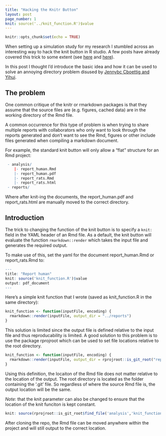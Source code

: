 ```yaml
---
title: "Hacking the Knitr Button"
layout: post
page_number: 1
knit: source('../knit_function.R')$value
---
```


```r
knitr::opts_chunk$set(echo = TRUE)
```

When setting up a simulation study for my research I stumbled across an interesting way to hack the knit button in R studio. A few posts have already covered this trick to some extent (see [here](https://github.com/yihui/knitr/issues/965) and [here](https://github.com/lmmx/devnotes/wiki/Rmarkdown-custom-knit-hook-to-compile-a-multi-part-document)). 

In this post I thought I'd introduce the basic idea and how it can be used to solve an annoying directory problem disused by [Jennybc Cboettig and Yihui](https://github.com/yihui/knitr/issues/913).  

## The problem 

One common critique of the knitr or rmarkdown packages is that they assume that the source files are (e.g. figures, cached data) are in the working directory of the Rmd file. 

A common occurrence for this type of problem is when trying to share multiple reports with collaborators who only want to look through the reports generated and don't want to see the Rmd, figures or other include files generated when compiling a markdown document. 

For example, the standard knit button will only allow a "flat" structure for an Rmd project:

```r
 - analysis/
    |- report_human.Rmd
    |- report_human.pdf
    |- report_rats.Rmd
    |- report_rats.html
 - reports/
```

Where after knit-ing the documents, the report_human.pdf and report_rats.html are manually moved to the correct directory.

## Introduction

The trick to changing the function of the knit button is to specify a `knit:` field in the YAML header of an Rmd file. 
As a default, the knit button will evaluate the function `rmarkdown::render` which takes the input file and generates the required output. 

To make use of this, set the yaml for the document report_human.Rmd or report_rats.Rmd to:

```r
---
title: "Report human"
knit: source('knit_function.R')$value
output: pdf_document
---
```

Here's a simple knit function that I wrote (saved as knit_function.R in the same directory):

```r
knit_function <- function(inputFile, encoding) {
  rmarkdown::render(inputFile, output_dir = "../reports")
}
```

This solution is limited since the output file is defined relative to the input file and thus reproducability is limited. A good solution to this problem is to use the package rprojroot which can be used to set file locations relative to the root directory.

```r
knit_function <- function(inputFile, encoding) { 
  rmarkdown::render(inputFile, output_dir = rprojroot::is_git_root("reports"))
}
```

Using this definition, the locaiton of the Rmd file does not matter relative to the location of the output. The root directory is located as the folder containing the '.git' file. So regardless of where the source Rmd file is, the output location will be the same. 

*Note:* that the knit parameter can also be changed to ensure that the location of the knit funciton is kept constant.

```r
knit: source(rprojroot::is_git_root$find_file('analysis','knit_function.R'))$value
```

After cloning the repo, the Rmd file can be moved anywhere within the project and will still output to the correct location. 
